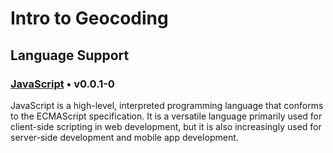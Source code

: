 # Intro to Geocoding

## Language Support

### [JavaScript](/javascript) • v0.0.1-0

JavaScript is a high-level, interpreted programming language that conforms to the ECMAScript specification. It is a versatile language primarily used for client-side scripting in web development, but it is also increasingly used for server-side development and mobile app development.